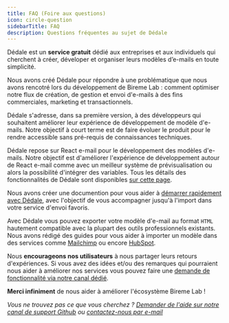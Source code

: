 ```yaml
---
title: FAQ (Foire aux questions)
icon: circle-question
sidebarTitle: FAQ
description: Questions fréquentes au sujet de Dédale
---
```


<AccordionGroup>

<Accordion title ="À quoi sert Dédale ?">

Dédale est un **service gratuit** dédié aux entreprises et aux individuels qui cherchent à créer, déveloper et organiser leurs modèles d’e-mails en toute simplicité.

</Accordion>

<Accordion title ="Pourquoi avoir créé Dédale ?">

Nous avons créé Dédale pour répondre à une problématique que nous avons rencotré lors du développement de Bireme Lab : comment optimiser notre flux de création, de gestion et envoi d'e-mails à des fins commerciales, marketing et transactionnels.

</Accordion>

<Accordion title ="À qui s'adresse Dédale et pour quels cas d'usages ?">

Dédale s'adresse, dans sa première version, à des développeurs qui souhaitent améliorer leur expérience de développement de modèle d'e-mails. Notre objectif à court terme est de faire évoluer le produit pour le rendre accessible sans pré-requis de connaissances techniques.

</Accordion>

<Accordion title ="En quoi Dédale diffère-t-il de React e-mail ?">

Dédale repose sur React e-mail pour le développement des modèles d'e-mails. Notre objectif est d'améliorer l'expérience de développement autour de React e-mail comme avec un meilleur système de prévisualisation ou alors la possibilité d'intégrer des variables. Tous les détails des fonctionnalités de Dédale sont disponibles [sur cette page](/dedale/concept).

</Accordion>

<Accordion title ="Comment puis-je créer un modèle d'e-mail avec Dédale ?">

Nous avons créer une documention pour vous aider à [démarrer rapidement avec Dédale](/dedale/demarrage-rapide), avec l'objectif de vous accompagner jusqu'à l'import dans votre service d'envoi favoris.

</Accordion>

<Accordion title ="Est-ce que je peux intégrer Dédale avec mon service d'envoi d'e-mails ?">

Avec Dédale vous pouvez exporter votre modèle d'e-mail au format `HTML` hautement compatible avec la plupart des outils professionnels existants. Nous avons rédigé des guides pour vous aider à importer un modèle dans des services comme [Mailchimp](/dedale/integrations/mailchimp) ou encore [HubSpot](/dedale/integrations/hubspot).

</Accordion>

<Accordion title ="J'aimerais demander l'ajout d'une fonctionnalité, comment faire ?">

Nous **encourageons nos utilisateurs** à nous partager leurs retours d'expériences. Si vous avez des idées et/ou des remarques qui pourraient nous aider à améliorer nos services vous pouvez faire une [demande de fonctionnalité via notre canal dédié](https://github.com/orgs/bireme-lab/discussions/new?category=ideas).

**Merci infiniment** de nous aider à améliorer l'écosystème Bireme Lab !

</Accordion>
</AccordionGroup>

*Vous ne trouvez pas ce que vous cherchez ? [Demander de l'aide sur notre canal de support Github](https://github.com/orgs/bireme-lab/discussions/new?category=help) ou [contactez-nous par e-mail](mailto:support@bireme.io)*
